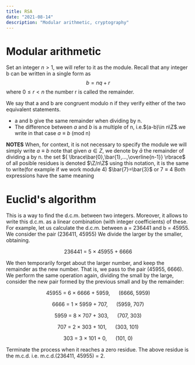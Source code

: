 ```yaml
---
title: RSA 
date: "2021-08-14"
description: "Modular arithmetic, cryptography"
---
```


# Modular arithmetic
Set an integer $n>1$, we will refer to it as the module. Recall that any integer b can be written in a single form as 
$$
b=nq+r
$$
where $0\leq r < n$ the number r is called the remainder.

We say that a and b are congruent modulo n if they verify either of the two equivalent statements. 
- a and b give the same remainder when dividing by n. 
- The difference between $a$ and $b$ is a multiple of n, i.e.$(a-b)\in n\Z$.we write in that case $a\equiv b$ (mod n)

__NOTES__ When, for context, it is not necessary to specify the module we will simply write $a\equiv b$
note that given $a\in Z$, we denote by $\bar{a}$ the remainder of dividing a by n. the set ${ \lbrace\bar{0},\bar{1},...,\overline{n-1}} \rbrace$ of all posible residues is denoted $\Z/n\Z$ using this notation, it is the same to write(for example if we work module 4) $\bar{7}=\bar{3}$ or $7\equiv 4$ Both expressions have the same meaning 

# Euclid's algorithm
This is a way to find the d.c.m. between two integers. Moreover, it allows to write this d.c.m. as a linear combination (with integer coefficients) of these. For example, let us calculate the d.c.m. between a = 236441 and b = 45955. We consider the pair (236411, 45955) We divide the larger by the smaller, obtaining.

<center>236441 = 5 × 45955 + 6666 </center>

We then temporarily forget about the larger number, and keep the remainder as the new number. That is, we pass to the pair (45955, 6666). We perform the same operation again, dividing the small by the large, consider the new pair formed by the previous small and by the remainder:
<center>
 45955 = 6 × 6666 + 5959,&nbsp;&nbsp;&nbsp;&nbsp;&nbsp; (6666, 5959) 

6666 = 1 × 5959 + 707, &nbsp;&nbsp;&nbsp;&nbsp; 	(5959, 707) 

5959 = 8 × 707 + 303,  &nbsp;&nbsp;&nbsp;&nbsp;		(707, 303)

 707 = 2 × 303 + 101,  &nbsp;&nbsp;&nbsp;&nbsp;		(303, 101)

 303 = 3 × 101 + 0,    &nbsp;&nbsp;&nbsp;&nbsp;		(101, 0)
</center>

Terminate the process when it reaches a zero residue. The above residue is the m.c.d. i.e. m.c.d.(236411, 45955) = 2. 

```python

```
